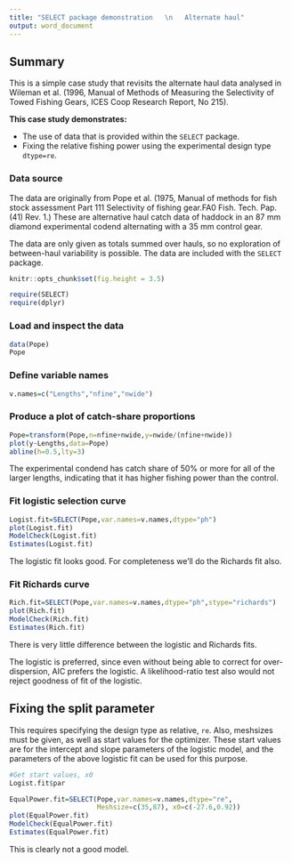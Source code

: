 ```yaml
---
title: "SELECT package demonstration   \n   Alternate haul"
output: word_document
---
```


## Summary

This is a simple case study that revisits the alternate haul data analysed
in Wileman et al. (1996, Manual of Methods of Measuring the Selectivity of Towed
Fishing Gears, ICES Coop Research Report, No 215).

**This case study demonstrates:**

-   The use of data that is provided within the `SELECT` package.
-   Fixing the relative fishing power using the experimental design type 
`dtype=re`.

### Data source

The data are originally from Pope et al. (1975, Manual of methods for fish stock
assessment Part 111 Selectivity of fishing gear.FA0 Fish. Tech. Pap. (41) Rev. 1.)
These are alternative haul catch data of haddock in an 87 mm diamond experimental
codend alternating with a 35 mm control gear.

The data are only given as totals summed over hauls, so no exploration of
between-haul variability is possible. The data are included with the `SELECT`
package.

```r
knitr::opts_chunk$set(fig.height = 3.5)
```

```r
require(SELECT)
require(dplyr)
```

### Load and inspect the data
```r
data(Pope)
Pope
```

### Define variable names
```r
v.names=c("Lengths","nfine","nwide")
```

### Produce a plot of catch-share proportions
```r
Pope=transform(Pope,n=nfine+nwide,y=nwide/(nfine+nwide)) 
plot(y~Lengths,data=Pope)
abline(h=0.5,lty=3)
```

The experimental condend has catch share of 50% or more for all of the larger 
lengths, indicating that it has higher fishing power than the control.

### Fit logistic selection curve
```r
Logist.fit=SELECT(Pope,var.names=v.names,dtype="ph")
plot(Logist.fit)
ModelCheck(Logist.fit)
Estimates(Logist.fit)
```
The logistic fit looks good. For completeness we'll do the Richards fit also.

### Fit Richards curve
```r
Rich.fit=SELECT(Pope,var.names=v.names,dtype="ph",stype="richards")
plot(Rich.fit)
ModelCheck(Rich.fit)
Estimates(Rich.fit)
```

There is very little difference between the logistic and Richards fits.

The logistic is preferred, since even without being able to correct for 
over-dispersion, AIC prefers the logistic. A likelihood-ratio test also
would not reject goodness of fit of the logistic.


## Fixing the split parameter

This requires specifying the design type as relative, `re`.
Also, meshsizes must be given, as well as start values for the optimizer.
These start values are for the intercept and slope parameters of the logistic
model, and the parameters of the above logistic fit can be used for this
purpose.

```r
#Get start values, x0
Logist.fit$par

EqualPower.fit=SELECT(Pope,var.names=v.names,dtype="re",
                      Meshsize=c(35,87), x0=c(-27.6,0.92))
plot(EqualPower.fit)
ModelCheck(EqualPower.fit)
Estimates(EqualPower.fit)
```

This is clearly not a good model.



